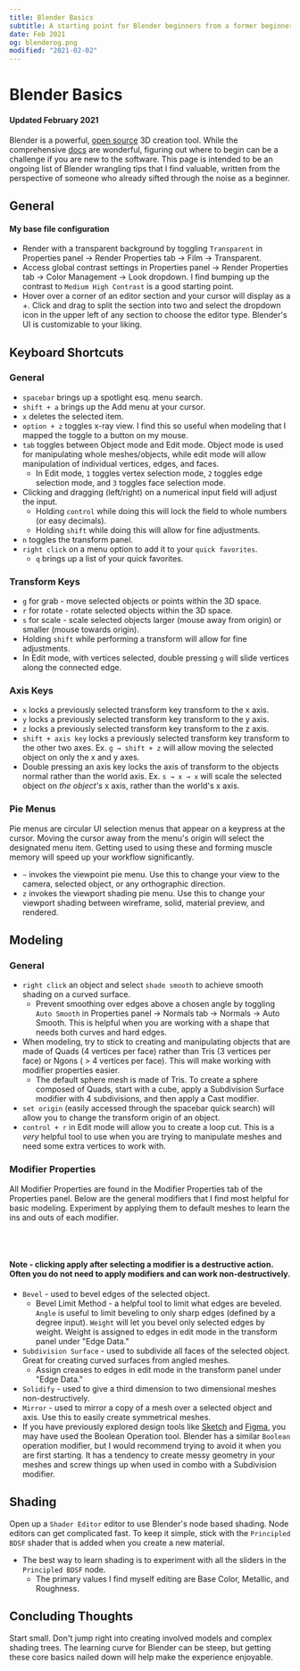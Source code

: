 ```yaml
---
title: Blender Basics
subtitle: A starting point for Blender beginners from a former beginner.
date: Feb 2021
og: blenderog.png
modified: "2021-02-02"
---
```


# Blender Basics

#### Updated February 2021

<ZContainer>
  <Ztext
    depth="5rem"
    direction="both"
    event="pointer"
    eventRotation="40deg"
    eventDirection="default"
    fade={false}
    layers={120}
    perspective="500px"
  >
    <Cube>
      <rect width="192" height="192" fill="var(--text-primary)" />
    </Cube>
  </Ztext>
</ZContainer>

Blender is a powerful, [open source](https://github.com/blender) 3D creation tool.
While the comprehensive [docs](https://docs.blender.org/manual/en/latest/) are wonderful,
figuring out where to begin can be a challenge if you are new to the software. This
page is intended to be an ongoing list of Blender wrangling tips that I find valuable,
written from the perspective of someone who already sifted through the noise as a
beginner.

## General

#### My base file configuration

- Render with a transparent background by toggling `Transparent` in Properties panel → Render Properties tab → Film → Transparent.
- Access global contrast settings in Properties panel → Render Properties tab → Color Management → Look dropdown. I find bumping up the contrast to `Medium High Contrast` is a good starting point.
- Hover over a corner of an editor section and your cursor will display as a +. Click and drag to split the section into two and select the dropdown icon in the upper left of any section to choose the editor type. Blender's UI is customizable to your liking.

## Keyboard Shortcuts

### General

- `spacebar` brings up a spotlight esq. menu search.
- `shift + a` brings up the Add menu at your cursor.
- `x` deletes the selected item.
- `option + z` toggles x-ray view. I find this so useful when modeling that I mapped the toggle to a button on my mouse.
- `tab` toggles between Object mode and Edit mode. Object mode is used for manipulating whole meshes/objects, while edit mode will allow manipulation of individual vertices, edges, and faces.
  - In Edit mode, `1` toggles vertex selection mode, `2` toggles edge selection mode, and `3` toggles face selection mode.
- Clicking and dragging (left/right) on a numerical input field will adjust the input.
  - Holding `control` while doing this will lock the field to whole numbers (or easy decimals).
  - Holding `shift` while doing this will allow for fine adjustments.
- `n` toggles the transform panel.
- `right click` on a menu option to add it to your `quick favorites`.
  - `q` brings up a list of your quick favorites.

### Transform Keys

- `g` for grab - move selected objects or points within the 3D space.
- `r` for rotate - rotate selected objects within the 3D space.
- `s` for scale - scale selected objects larger (mouse away from origin) or smaller (mouse towards origin).
- Holding `shift` while performing a transform will allow for fine adjustments.
- In Edit mode, with vertices selected, double pressing `g` will slide vertices along the connected edge.

### Axis Keys

- `x` locks a previously selected transform key transform to the x axis.
- `y` locks a previously selected transform key transform to the y axis.
- `z` locks a previously selected transform key transform to the z axis.
- `shift + axis key` locks a previously selected transform key transform to the other two axes. Ex. `g → shift + z` will allow moving the selected object on only the x and y axes.
- Double pressing an axis key locks the axis of transform to the objects normal rather than the world axis. Ex. `s → x → x` will scale the selected object on _the object's_ x axis, rather than the world's x axis.

### Pie Menus

Pie menus are circular UI selection menus that appear on a keypress at the cursor. Moving the cursor away from the menu's origin will select the designated menu item. Getting used to using these and forming muscle memory will speed up your workflow significantly.

- `~` invokes the viewpoint pie menu. Use this to change your view to the camera, selected object, or any orthographic direction.
- `z` invokes the viewport shading pie menu. Use this to change your viewport shading between wireframe, solid, material preview, and rendered.

## Modeling

### General

- `right click` an object and select `shade smooth` to achieve smooth shading on a curved surface.
  - Prevent smoothing over edges above a chosen angle by toggling `Auto Smooth` in Properties panel → Normals tab → Normals → Auto Smooth. This is helpful when you are working with a shape that needs both curves and hard edges.
- When modeling, try to stick to creating and manipulating objects that are made of Quads (4 vertices per face) rather than Tris (3 vertices per face) or Ngons ( > 4 vertices per face). This will make working with modifier properties easier.
  - The default sphere mesh is made of Tris. To create a sphere composed of Quads, start with a cube, apply a Subdivision Surface modifier with 4 subdivisions, and then apply a Cast modifier.
- `set origin` (easily accessed through the spacebar quick search) will allow you to change the transform origin of an object.
- `control + r` in Edit mode will allow you to create a loop cut. This is a _very_ helpful tool to use when you are trying to manipulate meshes and need some extra vertices to work with.

### Modifier Properties

All Modifier Properties are found in the Modifier Properties tab of the Properties panel. Below are the general modifiers that I find most helpful for basic modeling. Experiment by applying them to default meshes to learn the ins and outs of each modifier.

<br></br>

#### Note - clicking apply after selecting a modifier is a destructive action. Often you do not need to apply modifiers and can work non-destructively.

- `Bevel` - used to bevel edges of the selected object.
  - Bevel Limit Method - a helpful tool to limit what edges are beveled. `Angle` is useful to limit beveling to only sharp edges (defined by a degree input). `Weight` will let you bevel only selected edges by weight. Weight is assigned to edges in edit mode in the transform panel under "Edge Data."
- `Subdivision Surface` - used to subdivide all faces of the selected object. Great for creating curved surfaces from angled meshes.
  - Assign creases to edges in edit mode in the transform panel under "Edge Data."
- `Solidify` - used to give a third dimension to two dimensional meshes non-destructively.
- `Mirror` - used to mirror a copy of a mesh over a selected object and axis. Use this to easily create symmetrical meshes.
- If you have previously explored design tools like [Sketch](https://www.sketch.com) and [Figma](https://www.figma.com), you may have used the Boolean Operation tool. Blender has a similar `Boolean` operation modifier, but I would recommend trying to avoid it when you are first starting. It has a tendency to create messy geometry in your meshes and screw things up when used in combo with a Subdivision modifier.

## Shading

Open up a `Shader Editor` editor to use Blender's node based shading. Node editors can get complicated fast. To keep it simple, stick with the `Principled BDSF` shader that is added when you create a new material.

- The best way to learn shading is to experiment with all the sliders in the `Principled BDSF` node.
  - The primary values I find myself editing are Base Color, Metallic, and Roughness.

## Concluding Thoughts

Start small. Don't jump right into creating involved models and complex shading trees. The learning curve for Blender can be steep, but getting these core basics nailed down will help make the experience enjoyable.
